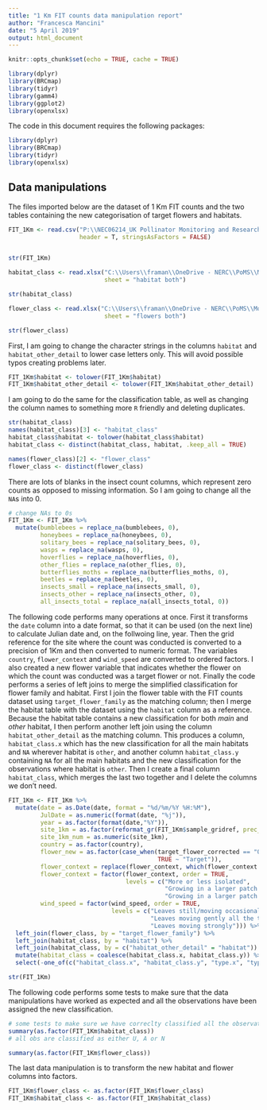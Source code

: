 ```yaml
---
title: "1 Km FIT counts data manipulation report"
author: "Francesca Mancini"
date: "5 April 2019"
output: html_document
---
```


```r
knitr::opts_chunk$set(echo = TRUE, cache = TRUE)

library(dplyr)
library(BRCmap)
library(tidyr)
library(gamm4)
library(ggplot2)
library(openxlsx)
```


The code in this document requires the following packages:

```r
library(dplyr)
library(BRCmap)
library(tidyr)
library(openxlsx)
```



## Data manipulations

The files imported below are the dataset of 1 Km FIT counts and the two tables containing the new categorisation of target flowers and habitats.

```r
FIT_1Km <- read.csv("P:\\NEC06214_UK Pollinator Monitoring and Research Partnership\\Data and analysis\\data outputs current versions\\tblEXPORT_1kmFITCount.csv",
                    header = T, stringsAsFactors = FALSE)


str(FIT_1Km)

habitat_class <- read.xlsx("C:\\Users\\framan\\OneDrive - NERC\\PoMS\\ModelsB_Abundance\\FITcount_flower_habitat category_summary.xlsx",
                           sheet = "habitat both")

str(habitat_class)

flower_class <- read.xlsx("C:\\Users\\framan\\OneDrive - NERC\\PoMS\\ModelsB_Abundance\\FITcount_flower_habitat category_summary.xlsx",
                           sheet = "flowers both")

str(flower_class)

```


First, I am going to change the character strings in the columns `habitat` and `habitat_other_detail` to lower case letters only. This will avoid possible typos creating problems later.

```r
FIT_1Km$habitat <- tolower(FIT_1Km$habitat)
FIT_1Km$habitat_other_detail <- tolower(FIT_1Km$habitat_other_detail)

```

I am going to do the same for the classification table, as well as changing the column names to something more `R` friendly and deleting duplicates.

```r

str(habitat_class)
names(habitat_class)[3] <- "habitat_class"
habitat_class$habitat <- tolower(habitat_class$habitat)
habitat_class <- distinct(habitat_class, habitat, .keep_all = TRUE)

names(flower_class)[2] <- "flower_class"
flower_class <- distinct(flower_class)

```


There are lots of blanks in the insect count columns, which represent zero counts as opposed to missing information. So I am going to change all the `NA`s into 0.

```r

# change NAs to 0s
FIT_1Km <- FIT_1Km %>%
  mutate(bumblebees = replace_na(bumblebees, 0),
         honeybees = replace_na(honeybees, 0),
         solitary_bees = replace_na(solitary_bees, 0),
         wasps = replace_na(wasps, 0),
         hoverflies = replace_na(hoverflies, 0),
         other_flies = replace_na(other_flies, 0),
         butterflies_moths = replace_na(butterflies_moths, 0),
         beetles = replace_na(beetles, 0),
         insects_small = replace_na(insects_small, 0),
         insects_other = replace_na(insects_other, 0),
         all_insects_total = replace_na(all_insects_total, 0))

```


The following code performs many operations at once. First it transforms the `date` column into a date format, so that it can be used (on the next line) to calculate Julian date and, on the follwoing line, year. Then the grid reference for the site where the count was conducted is converted to a precision of 1Km and then converted to numeric format. The variables `country`, `flower_context` and `wind_speed` are converted to ordered factors. I also created a new flower variable that indicates whether the flower on which the count was conducted was a target flower or not. Finally the code performs a series of left joins to merge the simplified classification for flower family and habitat. First I join the flower table with the FIT counts dataset using `target_flower_family` as the matching column; then I merge the habitat table with the dataset using the `habitat` column as a reference. Because the habitat table contains a new classification for both *main* and *other* habitat, I then perform another left join using the column `habitat_other_detail` as the matching column. This produces a column, `habitat_class.x` which has the new classification for all the main habitats and `NA` wherever habitat is `other`, and another column `habitat_class.y` containing `NA` for all the main habitats and the new classification for the observations where habitat is `other`. Then I create a final column `habitat_class`, which merges the last two together and I delete the columns we don't need.

```r

FIT_1Km <- FIT_1Km %>%
  mutate(date = as.Date(date, format = "%d/%m/%Y %H:%M"),
         JulDate = as.numeric(format(date, "%j")),
         year = as.factor(format(date,"%Y")),
         site_1km = as.factor(reformat_gr(FIT_1Km$sample_gridref, prec_out = 1000)),
         site_1km_num = as.numeric(site_1km),
         country = as.factor(country),
         flower_new = as.factor(case_when(target_flower_corrected == "Other - please describe below" ~ "Other",
                                          TRUE ~ "Target")),
         flower_context = replace(flower_context, which(flower_context == "Not recorded"), NA),
         flower_context = factor(flower_context, order = TRUE,
                                 levels = c("More or less isolated", 
                                            "Growing in a larger patch of the same flower", 
                                            "Growing in a larger patch of many different flowers")),
         wind_speed = factor(wind_speed, order = TRUE, 
                             levels = c("Leaves still/moving occasionally",
                                        "Leaves moving gently all the time",
                                        "Leaves moving strongly"))) %>%
  left_join(flower_class, by = "target_flower_family") %>%
  left_join(habitat_class, by = "habitat") %>%
  left_join(habitat_class, by = c("habitat_other_detail" = "habitat")) %>%
  mutate(habitat_class = coalesce(habitat_class.x, habitat_class.y)) %>%
  select(-one_of(c("habitat_class.x", "habitat_class.y", "type.x", "type.y")))

str(FIT_1Km)

```


The following code performs some tests to make sure that the data manipulations have worked as expected and all the observations have been assigned the new classification.

```r

# some tests to make sure we have correclty classified all the observations
summary(as.factor(FIT_1Km$habitat_class))
# all obs are classified as either U, A or N

summary(as.factor(FIT_1Km$flower_class))

```

The last data manipulation is to transform the new habitat and flower columns into factors.

```r

FIT_1Km$flower_class <- as.factor(FIT_1Km$flower_class)
FIT_1Km$habitat_class <- as.factor(FIT_1Km$habitat_class)

```